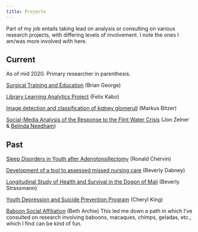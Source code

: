 ```yaml
---
title: Projects
---
```



Part of my job entails taking lead on analysis or consulting on various research projects, with differing levels of involvement. I note the ones I am/was more involved with here.

## Current

As of mid 2020. Primary researcher in parenthesis.

[Surgical Training and Education](https://medicine.umich.edu/dept/lhs/brian-c-george-md) (Brian George)

[Library Learning Analytics Project](https://libraryanalytics.org/) (Felix Kabo)

[Image detection and classification of kidney glomeruli](https://www.uofmhealth.org/profile/1695/markus-bitzer-md) (Markus Bitzer)

[Social-Media Analysis of the Response to the Flint Water Crisis](https://epibayes.io/author/jon-zelner/) (Jon Zelner & [Belinda Needham](https://sph.umich.edu/faculty-profiles/needham-belinda.html))





## Past

[Sleep Disorders in Youth after Adenotonsillectomy](https://www.researchgate.net/profile/Ronald_Chervin) (Ronald Chervin)

[Development of a tool to assessed missed nursing care](https://www.umflint.edu/nursing/beverly-dabney) (Beverly Dabney)

[Longitudinal Study of Health and Survival in the Dogon of Mali](http://sites.lsa.umich.edu/bis/research/) (Beverly Strassmann)

[Youth Depression and Suicide Prevention Program](https://sites.lsa.umich.edu/king-lab/) (Cheryl King)

[Baboon Social Affiliation](http://rspb.royalsocietypublishing.org/content/281/1793/20141261.short) (Beth Archie) This led me down a path in which I've consulted on research involving baboons, macaques, chimps, geladas, etc., which I find can be kind of fun.